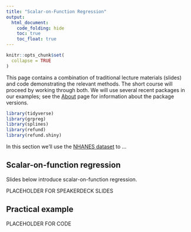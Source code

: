 ```yaml
---
title: "Scalar-on-Function Regression"
output:
  html_document: 
    code_folding: hide
    toc: true
    toc_float: true
---
```


```r
knitr::opts_chunk$set(
  collapse = TRUE
)
```

This page contains a combination of traditional lecture materials (slides) and code demonstrating the relevant methods. The short course will proceed by working through both. We will use several recent packages in our examples; see the [About](./About.html) page for information about the package versions.

```r
library(tidyverse)
library(grpreg)
library(splines)
library(refund)
library(refund.shiny)
```

In this section we'll use the [NHANES dataset](./Data.html) to ...

## Scalar-on-function regression

Slides below introduce scalar-on-function regression.

PLACEHOLDER FOR SPEAKERDECK SLIDES

## Practical example

PLACEHOLDER FOR CODE


